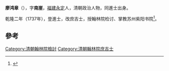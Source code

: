 '''廖鸿章'''（{{bd|?||?|}}），字'''南崖'''，[[福建|福建]][[永定|永定]]人，清朝政治人物，同進士出身。

乾隆二年（1737年），登進士，改庶吉士，授翰林院检讨、掌教苏州紫阳书院<ref>{{cite news|title=永定县志  县志（1994年版）|url=http://www.ydxq.cn/right.asp?bookid=30&juanid=77&zhangid=302|accessdate=2013-10-27|newspaper=永定县志|deadurl=yes|archiveurl=https://web.archive.org/web/20131029191031/http://www.ydxq.cn/right.asp?bookid=30&juanid=77&zhangid=302|archivedate=2013-10-29}}</ref>。

==參考==
{{reflist}}
{{清朝人物小作品}}
{{乾隆二年丁巳恩科殿試金榜}}
[[Category:清朝翰林院檢討|Category:清朝翰林院檢討]]
[[Category:清朝翰林院庶吉士|Category:清朝翰林院庶吉士]]